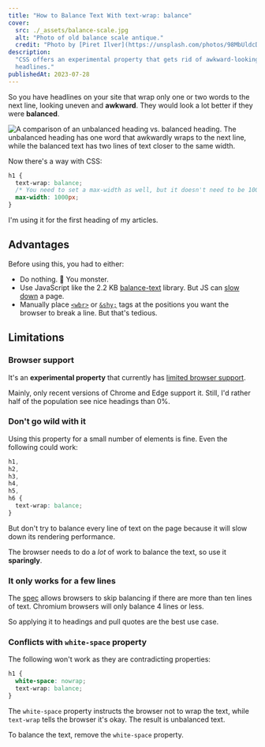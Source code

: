 ```yaml
---
title: "How to Balance Text With text-wrap: balance"
cover:
  src: ./_assets/balance-scale.jpg
  alt: "Photo of old balance scale antique."
  credit: "Photo by [Piret Ilver](https://unsplash.com/photos/98MbUldcDJY)"
description:
  "CSS offers an experimental property that gets rid of awkward-looking
  headlines."
publishedAt: 2023-07-28
---
```


So you have headlines on your site that wrap only one or two words to the next
line, looking uneven and **awkward**. They would look a lot better if they were
**balanced**.


<Image
  src={comparison}
  alt="A comparison of an unbalanced heading vs. balanced heading. The unbalanced heading has one word that awkwardly wraps to the next line, while the balanced text has two lines of text closer to the same width."
/>

Now there's a way with CSS:

```css title="styles.css"
h1 {
  text-wrap: balance;
  /* You need to set a max-width as well, but it doesn't need to be 1000px */
  max-width: 1000px;
}
```

I'm using it for the first heading of my articles.

## Advantages

Before using this, you had to either:

- Do nothing. 🙈 You monster.
- Use JavaScript like the 2.2 KB
  [balance-text](https://github.com/adobe/balance-text) library. But JS can
  [slow down](/blog/300ms-faster-reducing-wikipedias-total-blocking-time/) a
  page.
- Manually place
  [`<wbr>`](https://developer.mozilla.org/en-US/docs/Web/HTML/Element/wbr) or
  [`&shy;`](https://developer.mozilla.org/en-US/docs/Web/CSS/hyphens) tags at
  the positions you want the browser to break a line. But that's tedious.

## Limitations

### Browser support

It's an **experimental property** that currently has
[limited browser support](https://caniuse.com/?search=text-wrap%20balance).

Mainly, only recent versions of Chrome and Edge support it. Still, I'd rather
half of the population see nice headings than 0%.

### Don't go wild with it

Using this property for a small number of elements is fine. Even the following
could work:

```css
h1,
h2,
h3,
h4,
h5,
h6 {
  text-wrap: balance;
}
```

But don't try to balance every line of text on the page because it will slow
down its rendering performance.

The browser needs to do a _lot_ of work to balance the text, so use it
**sparingly**.

### It only works for a few lines

The [spec](https://www.w3.org/TR/css-text-4/#text-wrap) allows browsers to skip
balancing if there are more than ten lines of text. Chromium browsers will only
balance 4 lines or less.

So applying it to headings and pull quotes are the best use case.

### Conflicts with `white-space` property

The following won't work as they are contradicting properties:

```css
h1 {
  white-space: nowrap;
  text-wrap: balance;
}
```

The `white-space` property instructs the browser not to wrap the text, while
`text-wrap` tells the browser it's okay. The result is unbalanced text.

To balance the text, remove the `white-space` property.
